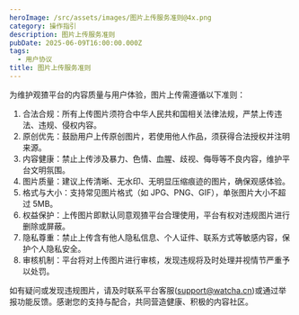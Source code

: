 ```yaml
---
heroImage: /src/assets/images/图片上传服务准则@4x.png
category: 操作指引
description: 图片上传服务准则
pubDate: 2025-06-09T16:00:00.000Z
tags:
  - 用户协议
title: 图片上传服务准则
---
```


为维护观猹平台的内容质量与用户体验，图片上传需遵循以下准则：

1. 合法合规：所有上传图片须符合中华人民共和国相关法律法规，严禁上传违法、违规、侵权内容。
2. 原创优先：鼓励用户上传原创图片，若使用他人作品，须获得合法授权并注明来源。
3. 内容健康：禁止上传涉及暴力、色情、血腥、歧视、侮辱等不良内容，维护平台文明氛围。
4. 图片质量：建议上传清晰、无水印、无明显压缩痕迹的图片，确保观感体验。
5. 格式与大小：支持常见图片格式（如 JPG、PNG、GIF），单张图片大小不超过 5MB。
6. 权益保护：上传图片即默认同意观猹平台合理使用，平台有权对违规图片进行删除或屏蔽。
7. 隐私尊重：禁止上传含有他人隐私信息、个人证件、联系方式等敏感内容，保护个人隐私安全。
8. 审核机制：平台将对上传图片进行审核，发现违规将及时处理并视情节严重予以处罚。

如有疑问或发现违规图片，请及时联系平台客服([support@watcha.cn](mailto:support@watcha.cn))或通过举报功能反馈。感谢您的支持与配合，共同营造健康、积极的内容社区。

